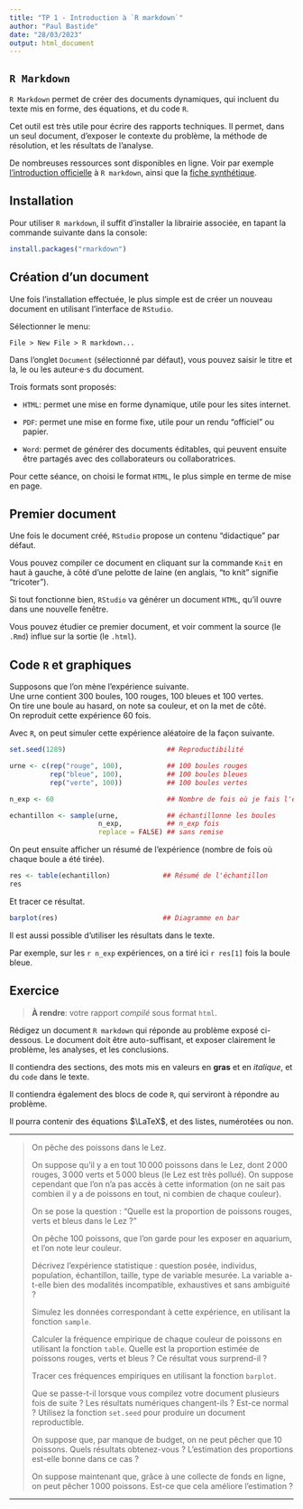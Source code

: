 ```yaml
---
title: "TP 1 - Introduction à `R markdown`"
author: "Paul Bastide"
date: "28/03/2023"
output: html_document
---
```


## `R Markdown`

`R Markdown` permet de créer des documents dynamiques, qui incluent du texte mis
en forme, des équations, et du code `R`.

Cet outil est très utile pour écrire des rapports techniques.
Il permet, dans un seul document, d'exposer le contexte du problème,
la méthode de résolution, et les résultats de l'analyse.

De nombreuses ressources sont disponibles en ligne.
Voir par exemple 
[l'introduction officielle](https://rmarkdown.rstudio.com/lesson-1.html)
à `R markdown`, ainsi que la [fiche synthétique](https://raw.githubusercontent.com/rstudio/cheatsheets/master/rmarkdown-2.0.pdf).

## Installation

Pour utiliser `R markdown`, il suffit d'installer la librairie associée, 
en tapant la commande suivante dans la console:

```r
install.packages("rmarkdown")
```


## Création d'un document

Une fois l'installation effectuée, le plus simple est de créer un nouveau 
document en utilisant l'interface de `RStudio`.

Sélectionner le menu:
```
File > New File > R markdown...
```

Dans l'onglet `Document` (sélectionné par défaut), vous pouvez saisir le titre
et la, le ou les auteur·e·s du document.

Trois formats sont proposés:

* `HTML`: permet une mise en forme dynamique, utile pour les sites internet.

* `PDF`: permet une mise en forme fixe, utile pour un rendu "officiel" ou papier.

* `Word`: permet de générer des documents éditables, qui peuvent ensuite être
partagés avec des collaborateurs ou collaboratrices.

Pour cette séance, on choisi le format `HTML`, le plus simple en terme de 
mise en page.

## Premier document

Une fois le document créé, `RStudio` propose un contenu "didactique" par défaut.

Vous pouvez compiler ce document en cliquant sur la commande 
`Knit` en haut à gauche, à côté d'une pelotte de laine
(en anglais, "to knit" signifie "tricoter").

Si tout fonctionne bien, `RStudio` va générer un document `HTML`, qu'il ouvre
dans une nouvelle fenêtre.

Vous pouvez étudier ce premier document, et voir comment la source (le `.Rmd`)
influe sur la sortie (le `.html`).

## Code `R` et graphiques

Supposons que l'on mène l'expérience suivante.  
Une urne contient 300 boules, 100 rouges, 100 bleues et 100 vertes.  
On tire une boule au hasard, on note sa couleur, et on la met de côté.  
On reproduit cette expérience 60 fois.  

Avec `R`, on peut simuler cette expérience aléatoire de la façon suivante.

```r
set.seed(1289)                         ## Reproductibilité

urne <- c(rep("rouge", 100),           ## 100 boules rouges
          rep("bleue", 100),           ## 100 boules bleues
          rep("verte", 100))           ## 100 boules vertes 

n_exp <- 60                            ## Nombre de fois où je fais l'expérience

echantillon <- sample(urne,            ## échantillonne les boules
                      n_exp,           ## n_exp fois
                      replace = FALSE) ## sans remise
```

On peut ensuite afficher un résumé de l’expérience
(nombre de fois où chaque boule a été tirée).

```r
res <- table(echantillon)             ## Résumé de l'échantillon
res
```

Et tracer ce résultat.

```r
barplot(res)                          ## Diagramme en bar
```

Il est aussi possible d'utiliser les résultats dans le texte.

Par exemple, sur les `r n_exp` expériences, on a tiré ici `r res[1]` fois la boule bleue.

## Exercice

> **À rendre**: votre rapport *compilé* sous format `html`.

Rédigez un document `R markdown` qui réponde au problème exposé ci-dessous.
Le document doit être auto-suffisant, et exposer clairement le problème,
les analyses, et les conclusions.

Il contiendra des sections, des mots mis en valeurs en **gras** et en 
*italique*, et du `code` dans le texte.

Il contiendra également des blocs de code `R`, qui serviront à répondre 
au problème.

Il pourra contenir des équations $\LaTeX$, et des listes, numérotées ou non.

---

> On pêche des poissons dans le Lez.
> 
> On suppose qu'il y a en tout $10\,000$ poissons dans le Lez,
> dont $2\,000$ rouges, $3\,000$ verts et $5\,000$ bleus
> (le Lez est très pollué).
> On suppose cependant que l'on n'a pas accès à cette information
> (on ne sait pas combien il y a de poissons en tout, ni combien de chaque couleur).
>
> On se pose la question : "Quelle est la proportion de poissons rouges, verts et bleus dans le Lez ?"
> 
> On pêche $100$ poissons, que l'on garde pour les exposer en aquarium, et l'on note leur couleur.
>
> Décrivez l'expérience statistique : question posée, individus, population, échantillon, taille, type de variable mesurée.
> La variable a-t-elle bien des modalités incompatible, exhaustives et sans ambiguité ? 
>
> Simulez les données correspondant à cette expérience,
> en utilisant la fonction `sample`.
>
> Calculer la fréquence empirique de chaque couleur de poissons
> en utilisant la fonction `table`.
> Quelle est la proportion estimée de poissons rouges, verts et bleus ?
> Ce résultat vous surprend-il ?
>
> Tracer ces fréquences empiriques en utilisant la fonction `barplot`.
> 
> Que se passe-t-il lorsque vous compilez votre document plusieurs fois de suite ?
> Les résultats numériques changent-ils ? 
> Est-ce normal ?
> Utilisez la fonction `set.seed` pour produire un document reproductible.
>
> On suppose que, par manque de budget, on ne peut pêcher que $10$ poissons.
> Quels résultats obtenez-vous ? L'estimation des proportions est-elle bonne dans ce cas ?
>
> On suppose maintenant que, grâce à une collecte de fonds en ligne,
> on peut pêcher $1\,000$ poissons. Est-ce que cela améliore l'estimation ?

---
